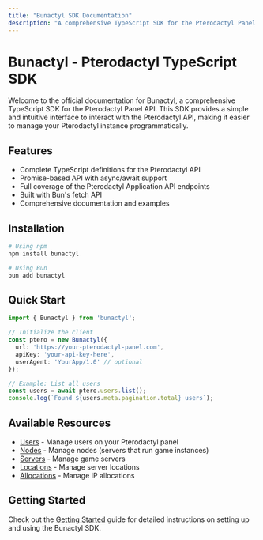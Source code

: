 ```yaml
---
title: "Bunactyl SDK Documentation"
description: "A comprehensive TypeScript SDK for the Pterodactyl Panel API"
---
```


# Bunactyl - Pterodactyl TypeScript SDK

Welcome to the official documentation for Bunactyl, a comprehensive TypeScript SDK for the Pterodactyl Panel API. This SDK provides a simple and intuitive interface to interact with the Pterodactyl API, making it easier to manage your Pterodactyl instance programmatically.

## Features

- Complete TypeScript definitions for the Pterodactyl API
- Promise-based API with async/await support
- Full coverage of the Pterodactyl Application API endpoints
- Built with Bun's fetch API
- Comprehensive documentation and examples

## Installation

```bash
# Using npm
npm install bunactyl

# Using Bun
bun add bunactyl
```

## Quick Start

```typescript
import { Bunactyl } from 'bunactyl';

// Initialize the client
const ptero = new Bunactyl({
  url: 'https://your-pterodactyl-panel.com',
  apiKey: 'your-api-key-here',
  userAgent: 'YourApp/1.0' // optional
});

// Example: List all users
const users = await ptero.users.list();
console.log(`Found ${users.meta.pagination.total} users`);
```

## Available Resources

- [Users](/docs/users) - Manage users on your Pterodactyl panel
- [Nodes](/docs/nodes) - Manage nodes (servers that run game instances)
- [Servers](/docs/servers) - Manage game servers
- [Locations](/docs/locations) - Manage server locations
- [Allocations](/docs/allocations) - Manage IP allocations

## Getting Started

Check out the [Getting Started](/docs/getting-started) guide for detailed instructions on setting up and using the Bunactyl SDK.
